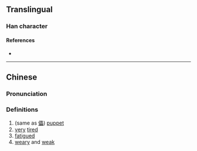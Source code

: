 {{character info/new}}
==Translingual==

===Han character===
{{Han char|rn=9|rad=人|as=18|sn=20|four=|canj=OWWG|ids=⿰亻壘}}

====References====
* {{Han ref|kx=0121.340|hdz=10238.100|uh=34A6|ud=13478}}

----

==Chinese==
{{zh-forms}}

===Pronunciation===
{{zh-pron
|m=lěi
|c=leoi5,deoi3
|mc=
|oc=
|ma=
|cat=n,a
}}

===Definitions===
{{zh-hanzi}}

# (same as [[儡]]) [[puppet]]
# [[very]] [[tired]]
# [[fatigue]]d
# [[weary]] and [[weak]]